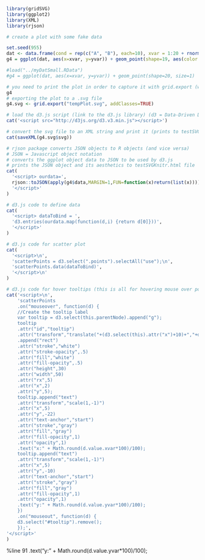 ```r
library(gridSVG)
library(ggplot2)
library(XML)
library(rjson)

# create a plot with some fake data

set.seed(955)
dat <- data.frame(cond = rep(c("A", "B"), each=10), xvar = 1:20 + rnorm(20,sd=3), yvar = 1:20 + rnorm(20,sd=3), label=c(paste0("label",c(1:20))))
g4 = ggplot(dat, aes(x=xvar, y=yvar)) + geom_point(shape=19, aes(color = cond), size=5)

#load("../myDatSmall.RData")
#g4 = ggplot(dat, aes(x=xvar, y=yvar)) + geom_point(shape=20, size=1)

# you need to print the plot in order to capture it with grid.export (which produces an SVG version of the current grid page)
g4
# exporting the plot to a .svg file
g4.svg <- grid.export("tempPlot.svg", addClasses=TRUE)
```

```r

# load the d3.js script (link to the d3.js library) (d3 = Data-Driven Documents) JavaScript library to produce interactive data visualizations in web browsers.) (prints to testSVGKnitr.html file)
cat('<script src="http://d3js.org/d3.v3.min.js"></script>')

# convert the svg file to an XML string and print it (prints to testSVGKnitr.html file)
cat(saveXML(g4.svg$svg))

# rjson package converts JSON objects to R objects (and vice versa)
# JSON = Javascript object notation
# converts the ggplot object data to JSON to be used by d3.js
# prints the JSON object and its aesthetics to testSVGKnitr.html file
cat(
  '<script> ourdata=',
  rjson::toJSON(apply(g4$data,MARGIN=1,FUN=function(x)return(list(x)))),
  '</script>'
)

# d3.js code to define data
cat(
  '<script> dataToBind = ',
  'd3.entries(ourdata.map(function(d,i) {return d[0]}))',
  '</script>'
)

# d3.js code for scatter plot
cat(
  '<script>\n',
  'scatterPoints = d3.select(".points").selectAll("use");\n',
  'scatterPoints.data(dataToBind)',
  '</script>\n'
)

# d3.js code for hover tooltips (this is all for hovering mouse over point)
cat('<script>\n',
    'scatterPoints  
    .on("mouseover", function(d) {      
    //Create the tooltip label
    var tooltip = d3.select(this.parentNode).append("g");
    tooltip
    .attr("id","tooltip")
    .attr("transform","translate("+(d3.select(this).attr("x")+10)+","+d3.select(this).attr("y")+")")
    .append("rect")
    .attr("stroke","white")
    .attr("stroke-opacity",.5)
    .attr("fill","white")
    .attr("fill-opacity",.5)
    .attr("height",30)
    .attr("width",50)
    .attr("rx",5)
    .attr("x",2)
    .attr("y",5);
    tooltip.append("text")
    .attr("transform","scale(1,-1)")
    .attr("x",5)
    .attr("y",-22)
    .attr("text-anchor","start")
    .attr("stroke","gray")
    .attr("fill","gray")
    .attr("fill-opacity",1)
    .attr("opacity",1)
    .text("x:" + Math.round(d.value.xvar*100)/100);
    tooltip.append("text")
    .attr("transform","scale(1,-1)")
    .attr("x",5)
    .attr("y",-10)
    .attr("text-anchor","start")
    .attr("stroke","gray")
    .attr("fill","gray")      
    .attr("fill-opacity",1)
    .attr("opacity",1)
    .text("y:" + Math.round(d.value.yvar*100)/100);
    })              
    .on("mouseout", function(d) {       
    d3.select("#tooltip").remove();  
    });',
'</script>'
)
```


%line 91
.text("y:" + Math.round(d.value.yvar*100)/100);


